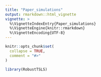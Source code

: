 ```yaml
---
title: "Paper_simulations"
output: rmarkdown::html_vignette
vignette: >
  %\VignetteIndexEntry{Paper_simulations}
  %\VignetteEngine{knitr::rmarkdown}
  %\VignetteEncoding{UTF-8}
---
```


```r
knitr::opts_chunk$set(
  collapse = TRUE,
  comment = "#>"
)
```

```r
library(RobustTSLS)
```
